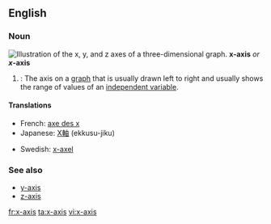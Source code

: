 ==English==
===Noun===
[[Image:Coord planes color.svg|thumb|right|Illustration of the ''x'', ''y'', and ''z'' axes of a three-dimensional graph.]]
'''x-axis''' ''or'' '''''x''-axis'''

#{{alggeom}}: The axis on a [[graph]] that is usually drawn left to right and usually shows the range of values of an [[independent variable]].

====Translations====
{{top}}
*French: [[axe des x]] {{m}}
*Japanese: [[X軸]] (ekkusu-jiku)
{{mid}}
*Swedish: [[x-axel]] {{c}}
{{bottom}}

===See also===
*[[y-axis]]
*[[z-axis]]

[[fr:x-axis]]
[[ta:x-axis]]
[[vi:x-axis]]
